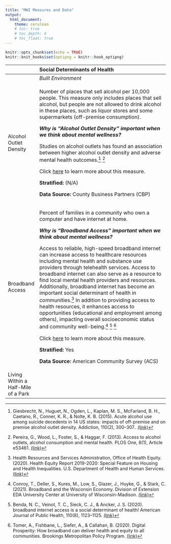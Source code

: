 ```yaml
---
title: "MWI Measures and Data"
output: 
  html_document:
    theme: cerulean
    # toc: true
    # toc_depth: 4
    # toc_float: true
---
```


```r
knitr::opts_chunk$set(echo = TRUE)
knitr::knit_hooks$set(optipng = knitr::hook_optipng)
```

+-------------------------------------+----------------------------------------------------------------------------------------------------------------------------------------------------------------------------------------------------------------------------------------------------------------------------------------------------------------------------------------------------------------------------------------------------------------------------------------------------------------------------------------------------------------------------------------------------------------------------------------------------------------------------+
|                                     | Social Determinants of Health                                                                                                                                                                                                                                                                                                                                                                                                                                                                                                                                                                                              |
+:====================================+:===========================================================================================================================================================================================================================================================================================================================================================================================================================================================================================================================================================================================================================+
|                                     | *Built Environment*                                                                                                                                                                                                                                                                                                                                                                                                                                                                                                                                                                                                        |
+-------------------------------------+----------------------------------------------------------------------------------------------------------------------------------------------------------------------------------------------------------------------------------------------------------------------------------------------------------------------------------------------------------------------------------------------------------------------------------------------------------------------------------------------------------------------------------------------------------------------------------------------------------------------------+
| Alcohol Outlet Density              | Number of places that sell alcohol per 10,000 people. This measure only includes places that sell alcohol, but people are not allowed to drink alcohol in these places, such as liquor stores and some supermarkets (off-premise consumption).                                                                                                                                                                                                                                                                                                                                                                             |
|                                     |                                                                                                                                                                                                                                                                                                                                                                                                                                                                                                                                                                                                                            |
|                                     | ***Why is "Alcohol Outlet Density" important when we think about mental wellness?***                                                                                                                                                                                                                                                                                                                                                                                                                                                                                                                                       |
|                                     |                                                                                                                                                                                                                                                                                                                                                                                                                                                                                                                                                                                                                            |
|                                     | Studies on alcohol outlets has found an association between higher alcohol outlet density and adverse mental health outcomes.[^1] [^2]                                                                                                                                                                                                                                                                                                                                                                                                                                                                                     |
|                                     |                                                                                                                                                                                                                                                                                                                                                                                                                                                                                                                                                                                                                            |
|                                     | Click [here](https://github.com/mitre/hse-mwi/blob/main/Documentation/Measures/Alcohol_Outlet_Density.pdf?raw=true) to learn more about this measure.                                                                                                                                                                                                                                                                                                                                                                                                                                                                      |
|                                     |                                                                                                                                                                                                                                                                                                                                                                                                                                                                                                                                                                                                                            |
|                                     | **Stratified:** (N/A)                                                                                                                                                                                                                                                                                                                                                                                                                                                                                                                                                                                                      |
|                                     |                                                                                                                                                                                                                                                                                                                                                                                                                                                                                                                                                                                                                            |
|                                     | **Data Source:** County Business Partners (CBP)                                                                                                                                                                                                                                                                                                                                                                                                                                                                                                                                                                            |
+-------------------------------------+----------------------------------------------------------------------------------------------------------------------------------------------------------------------------------------------------------------------------------------------------------------------------------------------------------------------------------------------------------------------------------------------------------------------------------------------------------------------------------------------------------------------------------------------------------------------------------------------------------------------------+
| Broadband Access                    | Percent of families in a community who own a computer and have internet at home.                                                                                                                                                                                                                                                                                                                                                                                                                                                                                                                                           |
|                                     |                                                                                                                                                                                                                                                                                                                                                                                                                                                                                                                                                                                                                            |
|                                     | ***Why is "Broadband Access" important when we think about mental wellness?***                                                                                                                                                                                                                                                                                                                                                                                                                                                                                                                                             |
|                                     |                                                                                                                                                                                                                                                                                                                                                                                                                                                                                                                                                                                                                            |
|                                     | Access to reliable, high-speed broadband internet can increase access to healthcare resources including mental health and substance use providers through telehealth services. Access to broadband internet can also serve as a resource to find local mental health providers and resources. Additionally, broadband internet has become an important social determinant of health in communities.[^3] In addition to providing access to health resources, it enhances access to opportunities (educational and employment among others), impacting overall socioeconomic status and community well-being.[^4] [^5] [^6] |
|                                     |                                                                                                                                                                                                                                                                                                                                                                                                                                                                                                                                                                                                                            |
|                                     | Click [here](https://github.com/mitre/hse-mwi/blob/main/Documentation/Measures/Broadband_Access.pdf?raw=true) to learn more about this measure.                                                                                                                                                                                                                                                                                                                                                                                                                                                                            |
|                                     |                                                                                                                                                                                                                                                                                                                                                                                                                                                                                                                                                                                                                            |
|                                     | **Stratified:** Yes                                                                                                                                                                                                                                                                                                                                                                                                                                                                                                                                                                                                        |
|                                     |                                                                                                                                                                                                                                                                                                                                                                                                                                                                                                                                                                                                                            |
|                                     | **Data Source:** American Community Survey (ACS)                                                                                                                                                                                                                                                                                                                                                                                                                                                                                                                                                                           |
+-------------------------------------+----------------------------------------------------------------------------------------------------------------------------------------------------------------------------------------------------------------------------------------------------------------------------------------------------------------------------------------------------------------------------------------------------------------------------------------------------------------------------------------------------------------------------------------------------------------------------------------------------------------------------+
| Living Within a Half-Mile of a Park |                                                                                                                                                                                                                                                                                                                                                                                                                                                                                                                                                                                                                            |
+-------------------------------------+----------------------------------------------------------------------------------------------------------------------------------------------------------------------------------------------------------------------------------------------------------------------------------------------------------------------------------------------------------------------------------------------------------------------------------------------------------------------------------------------------------------------------------------------------------------------------------------------------------------------------+

[^1]: Giesbrecht, N., Huguet, N., Ogden, L., Kaplan, M. S., McFarland, B. H., Caetano, R., Conner, K. R., & Nolte, K. B. (2015). Acute alcohol use among suicide decedents in 14 US states: impacts of off-premise and on premise alcohol outlet density. Addiction, 110(2), 300--307.. <a href = 'https://doi.org/10.1111/add.12762 ' target = "_blank">(link)</a>

[^2]: Pereira, G., Wood, L., Foster, S., & Haggar, F. (2013). Access to alcohol outlets, alcohol consumption and mental health. PLOS One, 8(1), Article e53461. <a href = 'https://doi.org/10.1371/journal.pone.0053461' target = "_blank">(link)</a>

[^3]: Health Resources and Services Administration, Office of Health Equity. (2020). Health Equity Report 2019-2020: Special Feature on Housing and Health Inequalities. U.S. Department of Health and Human Services. <a href = 'https://www.hrsa.gov/sites/default/files/hrsa/health-equity/HRSA-health-equity-report.pdf' target = "_blank">(link)</a>

[^4]: Conroy, T., Deller, S., Kures, M., Low, S., Glazer, J., Huyke, G., & Stark, C. (2021). Broadband and the Wisconsin Economy. Division of Extension EDA University Center at University of Wisconsin-Madison. <a href = 'https://economicdevelopment.extension.wisc.edu/files/2021/01/2021-01-07-Broadband-Report.pdf' target = "_blank">(link)</a>

[^5]: Benda, N. C., Veinot, T. C., Sieck, C. J., & Ancker, J. S. (2020). broadband internet access is a social determinant of health! American Journal of Public Health, 110(8), 1123--1125. <a href = 'https://doi.org/10.2105/ajph.2020.305784' target = "_blank">(link)</a>

[^6]: Tomer, A., Fishbane, L., Siefer, A., & Callahan, B. (2020). Digital Prosperity: How broadband can deliver health and equity to all communities. Brookings Metropolitan Policy Program. <a href = 'https://www.brookings.edu/wpcontent/uploads/2020/02/20200227_BrookingsMetro_Digital-Prosperity-Report-final.pdf ' target = "_blank">(link)</a>
